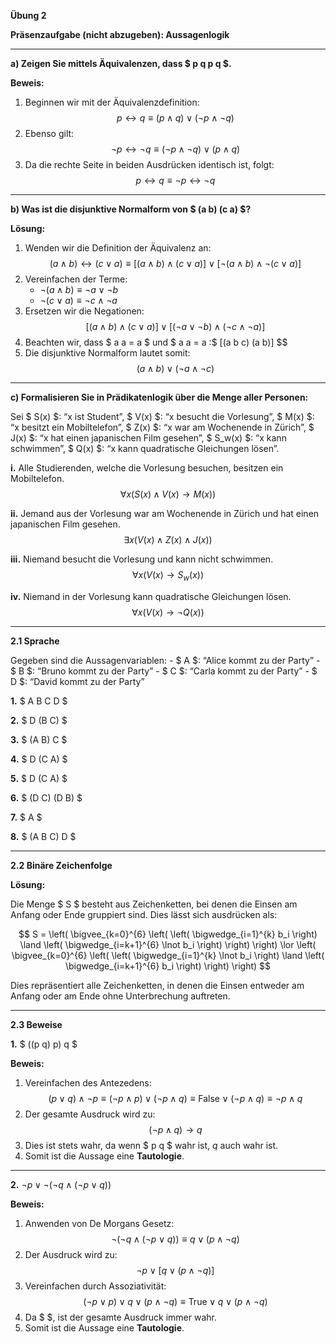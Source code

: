 **Übung 2**

**Präsenzaufgabe (nicht abzugeben): Aussagenlogik**

---

**a) Zeigen Sie mittels Äquivalenzen, dass $ p \leftrightarrow q \equiv \lnot p \leftrightarrow \lnot q $.**

**Beweis:**

1. Beginnen wir mit der Äquivalenzdefinition:
   $$
   p \leftrightarrow q \equiv (p \land q) \lor (\lnot p \land \lnot q)
   $$
2. Ebenso gilt:
   $$
   \lnot p \leftrightarrow \lnot q \equiv (\lnot p \land \lnot q) \lor (p \land q)
   $$
3. Da die rechte Seite in beiden Ausdrücken identisch ist, folgt:
   $$
   p \leftrightarrow q \equiv \lnot p \leftrightarrow \lnot q
   $$

---

**b) Was ist die disjunktive Normalform von $ (a \land b) \leftrightarrow (c \lor a) $?**

**Lösung:**

1. Wenden wir die Definition der Äquivalenz an:
   $$
   (a \land b) \leftrightarrow (c \lor a) \equiv [(a \land b) \land (c \lor a)] \lor [\lnot (a \land b) \land \lnot (c \lor a)]
   $$
2. Vereinfachen der Terme:
   - $\lnot (a \land b) \equiv \lnot a \lor \lnot b$
   - $\lnot (c \lor a) \equiv \lnot c \land \lnot a$
3. Ersetzen wir die Negationen:
   $$
   [(a \land b) \land (c \lor a)] \lor [(\lnot a \lor \lnot b) \land (\lnot c \land \lnot a)]
   $$
4. Beachten wir, dass $ a \land a = a $ und $ \lnot a \land \lnot a = \lnot a $:
   $$
   [(a \land b \land c) \lor (a \land b)] \lor [(\lnot a \land \lnot c) \lor (\lnot a \land \lnot b \land \lnot c)]
   $$
5. Die disjunktive Normalform lautet somit:
   $$
   (a \land b) \lor (\lnot a \land \lnot c)
   $$

---

**c) Formalisieren Sie in Prädikatenlogik über die Menge aller Personen:**

Sei $ S(x) $: "x ist Student", $ V(x) $: "x besucht die Vorlesung", $ M(x) $: "x besitzt ein Mobiltelefon", $ Z(x) $: "x war am Wochenende in Zürich", $ J(x) $: "x hat einen japanischen Film gesehen", $ S_w(x) $: "x kann schwimmen", $ Q(x) $: "x kann quadratische Gleichungen lösen".

**i.** Alle Studierenden, welche die Vorlesung besuchen, besitzen ein Mobiltelefon.
$$
\forall x \left( S(x) \land V(x) \rightarrow M(x) \right)
$$

**ii.** Jemand aus der Vorlesung war am Wochenende in Zürich und hat einen japanischen Film gesehen.
$$
\exists x \left( V(x) \land Z(x) \land J(x) \right)
$$

**iii.** Niemand besucht die Vorlesung und kann nicht schwimmen.
$$
\forall x \left( V(x) \rightarrow S_w(x) \right)
$$

**iv.** Niemand in der Vorlesung kann quadratische Gleichungen lösen.
$$
\forall x \left( V(x) \rightarrow \lnot Q(x) \right)
$$

---

**2.1 Sprache**

Gegeben sind die Aussagenvariablen:
- $ A $: "Alice kommt zu der Party"
- $ B $: "Bruno kommt zu der Party"
- $ C $: "Carla kommt zu der Party"
- $ D $: "David kommt zu der Party"

**1.** $ A \land B \land C \land D $

**2.** $ D \rightarrow (B \land C) $

**3.** $ (\lnot A \land \lnot B) \rightarrow C $

**4.** $ D \leftrightarrow (\lnot C \land \lnot A) $

**5.** $ D \rightarrow (\lnot C \rightarrow A) $

**6.** $ (\lnot D \rightarrow C) \land (D \rightarrow \lnot B) $

**7.** $ A \rightarrow [(\lnot B \land \lnot C) \rightarrow D] $

**8.** $ (A \land B \land C) \leftrightarrow \lnot D \land [(\lnot A \land \lnot B) \rightarrow (C \rightarrow D)] $

---

**2.2 Binäre Zeichenfolge**

**Lösung:**

Die Menge $ S $ besteht aus Zeichenketten, bei denen die Einsen am Anfang oder Ende gruppiert sind. Dies lässt sich ausdrücken als:

$$
S = \left( \bigvee_{k=0}^{6} \left( \left( \bigwedge_{i=1}^{k} b_i \right) \land \left( \bigwedge_{i=k+1}^{6} \lnot b_i \right) \right) \right) \lor \left( \bigvee_{k=0}^{6} \left( \left( \bigwedge_{i=1}^{k} \lnot b_i \right) \land \left( \bigwedge_{i=k+1}^{6} b_i \right) \right) \right)
$$

Dies repräsentiert alle Zeichenketten, in denen die Einsen entweder am Anfang oder am Ende ohne Unterbrechung auftreten.

---

**2.3 Beweise**

**1.** $ ((p \lor q) \land \lnot p) \rightarrow q $

**Beweis:**

1. Vereinfachen des Antezedens:
   $$
   (p \lor q) \land \lnot p \equiv (\lnot p \land p) \lor (\lnot p \land q) \equiv \text{False} \lor (\lnot p \land q) \equiv \lnot p \land q
   $$
2. Der gesamte Ausdruck wird zu:
   $$
   (\lnot p \land q) \rightarrow q
   $$
3. Dies ist stets wahr, da wenn $ \lnot p \land q $ wahr ist, $q$ auch wahr ist.
4. Somit ist die Aussage eine **Tautologie**.

---

**2.** $\lnot p \lor \lnot (\lnot q \land (\lnot p \lor q))$

**Beweis:**

1. Anwenden von De Morgans Gesetz:
   $$
   \lnot (\lnot q \land (\lnot p \lor q)) \equiv q \lor (p \land \lnot q)
   $$
2. Der Ausdruck wird zu:
   $$
   \lnot p \lor [q \lor (p \land \lnot q)]
   $$
3. Vereinfachen durch Assoziativität:
   $$
   (\lnot p \lor p) \lor q \lor (p \land \lnot q) \equiv \text{True} \lor q \lor (p \land \lnot q)
   $$
4. Da $ \text{True} \lor \phi \equiv \text{True} $, ist der gesamte Ausdruck immer wahr.
5. Somit ist die Aussage eine **Tautologie**.
